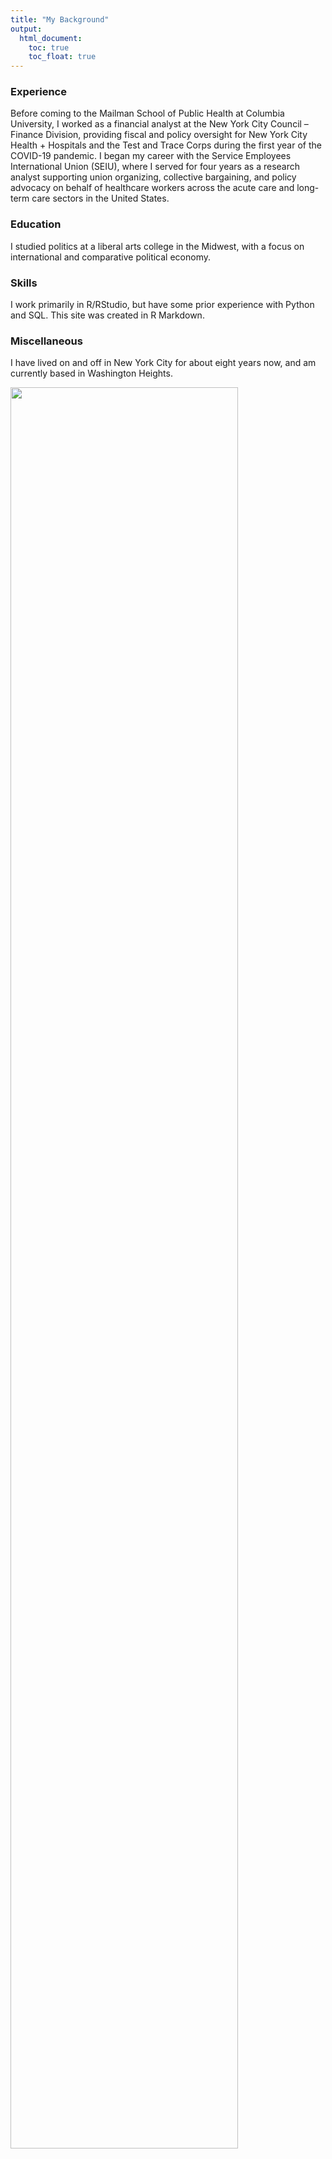 ```yaml
---
title: "My Background"
output: 
  html_document:
    toc: true
    toc_float: true
---
```


### Experience

Before coming to the Mailman School of Public Health at Columbia University, I worked as a financial analyst at the New York City Council – Finance Division, providing fiscal and policy oversight for New York City Health + Hospitals and the Test and Trace Corps during the first year of the COVID-19 pandemic. I began my career with the Service Employees International Union (SEIU), where I served for four years as a research analyst supporting union organizing, collective bargaining, and policy advocacy on behalf of healthcare workers across the acute care and long-term care sectors in the United States.

### Education

I studied politics at a liberal arts college in the Midwest, with a focus on international and comparative political economy.

### Skills

I work primarily in R/RStudio, but have some prior experience with Python and SQL. This site was created in R Markdown.

### Miscellaneous

I have lived on and off in New York City for about eight years now, and am currently based in Washington Heights.

<img src="images/fort-tryon-park-evening.png" style="width: 85%">

<p style="font-size: 12px;">Linden Terrace, Fort Tryon Park, Summer 2022</p>    